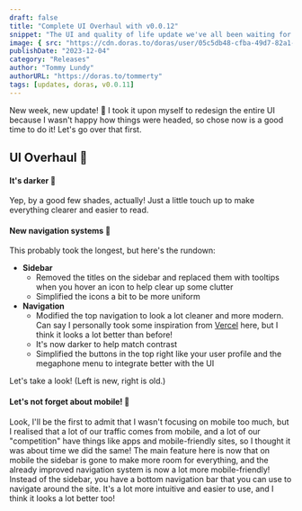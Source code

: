 ```yaml
---
draft: false
title: "Complete UI Overhaul with v0.0.12"
snippet: "The UI and quality of life update we've all been waiting for!"
image: { src: "https://cdn.doras.to/doras/user/05c5db48-cfba-49d7-82a1-5b4a3751aa40-0.5804055978205598.webp", alt: "Doras logo" }
publishDate: "2023-12-04"
category: "Releases"
author: "Tommy Lundy"
authorURL: "https://doras.to/tommerty"
tags: [updates, doras, v0.0.11]
---
```



New week, new update! 🚀 I took it upon myself to redesign the entire UI because I wasn't happy how things were headed, so chose now is a good time to do it! Let's go over that first.

## UI Overhaul 🎨

#### It's darker 🔦

Yep, by a good few shades, actually! Just a little touch up to make everything clearer and easier to read.

#### New navigation systems 🧭

This probably took the longest, but here's the rundown:

-   **Sidebar**
    -   Removed the titles on the sidebar and replaced them with tooltips when you hover an icon to help clear up some clutter
    -   Simplified the icons a bit to be more uniform
-   **Navigation**
    -   Modified the top navigation to look a lot cleaner and more modern. Can say I personally took some inspiration from [Vercel](https://vercel.com) here, but I think it looks a lot better than before!
    -   It's now darker to help match contrast
    -   Simplified the buttons in the top right like your user profile and the megaphone menu to integrate better with the UI

Let's take a look! (Left is new, right is old.)

<Diff image1="https://i.imgur.com/fGqFnCn.png" image2="https://i.imgur.com/koNW9ng.png" />
<Diff image1="https://i.imgur.com/ALgtfKi.png" image2="https://i.imgur.com/MSB3C70.png" />

#### Let's not forget about mobile! 📱

Look, I'll be the first to admit that I wasn't focusing on mobile too much, but I realised that a lot of our traffic comes from mobile, and a lot of our "competition" have things like apps and mobile-friendly sites, so I thought it was about time we did the same!
The main feature here is now that on mobile the sidebar is gone to make more room for everything, and the already improved navigation system is now a lot more mobile-friendly!
Instead of the sidebar, you have a bottom navigation bar that you can use to navigate around the site. It's a lot more intuitive and easier to use, and I think it looks a lot better too!
